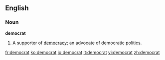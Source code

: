 {{see|Democrat}}
==English==

===Noun===
'''democrat'''
# A supporter of [[democracy]]; an advocate of democratic politics.

[[fr:democrat]]
[[ko:democrat]]
[[io:democrat]]
[[it:democrat]]
[[vi:democrat]]
[[zh:democrat]]
